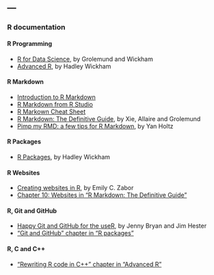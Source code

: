 ---
---

<link rel="stylesheet" href="styles.css" type="text/css">

### R documentation

#### R Programming

* [R for Data Science](https://r4ds.had.co.nz), by Grolemund and Wickham  
* [Advanced R](https://adv-r.hadley.nz), by Hadley Wickham  

#### R Markdown

* [Introduction to R Markdown](https://rmarkdown.rstudio.com/articles_intro.html)  
* [R Markdown from R Studio](https://rmarkdown.rstudio.com/lesson-1.html)  
* [R Markown Cheat Sheet](https://www.rstudio.com/wp-content/uploads/2015/02/rmarkdown-cheatsheet.pdf)  
* [R Markdown: The Definitive Guide](https://bookdown.org/yihui/rmarkdown/), by Xie, Allaire and Grolemund  
* [Pimp my RMD: a few tips for R Markdown](https://holtzy.github.io/Pimp-my-rmd/), by Yan Holtz

#### R Packages

* [R Packages](http://r-pkgs.had.co.nz), by Hadley Wickham  

#### R Websites

* [Creating websites in R](https://www.emilyzabor.com/tutorials/rmarkdown_websites_tutorial.html), by Emily C. Zabor  
* [Chapter 10: Websites in "R Markdown: The Definitive Guide"](https://bookdown.org/yihui/rmarkdown/websites.html)  

#### R, Git and GitHub

* [Happy Git and GitHub for the useR](https://happygitwithr.com), by Jenny Bryan and Jim Hester  
* ["Git and GitHub" chapter in "R packages"](http://r-pkgs.had.co.nz/git.html#git-pullreq)  

#### R, C and C++

* ["Rewriting R code in C++" chapter in "Advanced R"](https://adv-r.hadley.nz/rcpp.html)  
